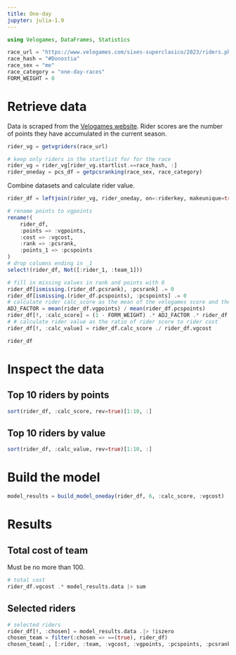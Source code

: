 ```yaml
---
title: One-day
jupyter: julia-1.9
---
```


```julia
using Velogames, DataFrames, Statistics

race_url = "https://www.velogames.com/sixes-superclasico/2023/riders.php"
race_hash = "#Donostia"
race_sex = "me"
race_category = "one-day-races"
FORM_WEIGHT = 0
```

# Retrieve data

Data is scraped from the [Velogames website](https://www.velogames.com/). Rider scores are the number of points they have accumulated in the current season.

```julia
rider_vg = getvgriders(race_url)

# keep only riders in the startlist for for the race
rider_vg = rider_vg[rider_vg.startlist.==race_hash, :]
rider_oneday = pcs_df = getpcsranking(race_sex, race_category)
```

Combine datasets and calculate rider value.

```julia
rider_df = leftjoin(rider_vg, rider_oneday, on=:riderkey, makeunique=true)

# rename points to vgpoints
rename!(
    rider_df,
    :points => :vgpoints,
    :cost => :vgcost,
    :rank => :pcsrank,
    :points_1 => :pcspoints
)
# drop columns ending in _1
select!(rider_df, Not([:rider_1, :team_1]))

# fill in missing values in rank and points with 0
rider_df[ismissing.(rider_df.pcsrank), :pcsrank] .= 0
rider_df[ismissing.(rider_df.pcspoints), :pcspoints] .= 0
# calculate rider calc_score as the mean of the velogames score and the PCS score
ADJ_FACTOR = mean(rider_df.vgpoints) / mean(rider_df.pcspoints)
rider_df[!, :calc_score] = (1 - FORM_WEIGHT) .* ADJ_FACTOR .* rider_df.pcspoints .+ FORM_WEIGHT .* rider_df.vgpoints
# # calculate rider value as the ratio of rider score to rider cost
rider_df[!, :calc_value] = rider_df.calc_score ./ rider_df.vgcost

rider_df
```

# Inspect the data

## Top 10 riders by points

```julia
sort(rider_df, :calc_score, rev=true)[1:10, :]
```

## Top 10 riders by value

```julia
sort(rider_df, :calc_value, rev=true)[1:10, :]
```

# Build the model

```julia
model_results = build_model_oneday(rider_df, 6, :calc_score, :vgcost)
```

# Results

## Total cost of team

Must be no more than 100.

```julia
# total cost
rider_df.vgcost .* model_results.data |> sum
```

## Selected riders

```julia
# selected riders
rider_df[!, :chosen] = model_results.data .|> !iszero
chosen_team = filter(:chosen => ==(true), rider_df)
chosen_team[:, [:rider, :team, :vgcost, :vgpoints, :pcspoints, :pcsrank, :calc_score, :calc_value]]
```

